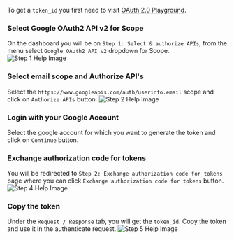 
To get a `token_id` you first need to visit [OAuth 2.0 Playground](https://developers.google.com/oauthplayground/).
<Steps>
### Select Google OAuth2 API v2 for Scope
On the dashboard you will be on `Step 1: Select & authorize APIs`, from the menu select `Google OAuth2 API v2` dropdown for Scope.
![Step 1 Help Image](/oauth/step1.png)

### Select email scope and Authorize API's
Select the `https://www.googleapis.com/auth/userinfo.email` scope and click on `Authorize APIs` button.
![Step 2 Help Image](/oauth/step2.png)

### Login with your Google Account
Select the google account for which you want to generate the token and click on `Continue` button.

### Exchange authorization code for tokens
You will be redirected to `Step 2: Exchange authorization code for tokens` page where you can click `Exchange authorization code for tokens` button.
![Step 4 Help Image](/oauth/step4.png)

### Copy the token
Under the `Request / Response` tab, you will get the `token_id`. Copy the token and use it in the authenticate request.
![Step 5 Help Image](/oauth/step5.png)

</Steps>
